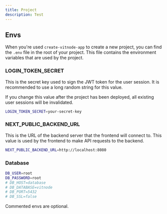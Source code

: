 ```yaml
---
title: Project
description: Test
---
```


## Envs

When you're used `create-vitnode-app` to create a new project, you can find the `.env` file in the root of your project. This file contains the environment variables that are used by the project.

### LOGIN_TOKEN_SECRET

This is the secret key used to sign the JWT token for the user session. It is recommended to use a long random string for this value.

<Callout title="Don't change LOGIN_TOKEN_SECRET later!" type="error">
  If you change this value after the project has been deployed, all existing
  user sessions will be invalidated.
</Callout>

```bash title=".env"
LOGIN_TOKEN_SECRET=your-secret-key
```

### NEXT_PUBLIC_BACKEND_URL

This is the URL of the backend server that the frontend will connect to. This value is used by the frontend to make API requests to the backend.

```bash title=".env"
NEXT_PUBLIC_BACKEND_URL=http://localhost:8080
```

### Database

```bash title=".env"
DB_USER=root
DB_PASSWORD=root
# DB_HOST=database
# DB_DATABASE=vitnode
# DB_PORT=5432
# DB_SSL=false
```

<Callout title="Optional envs">Commented envs are optional.</Callout>
